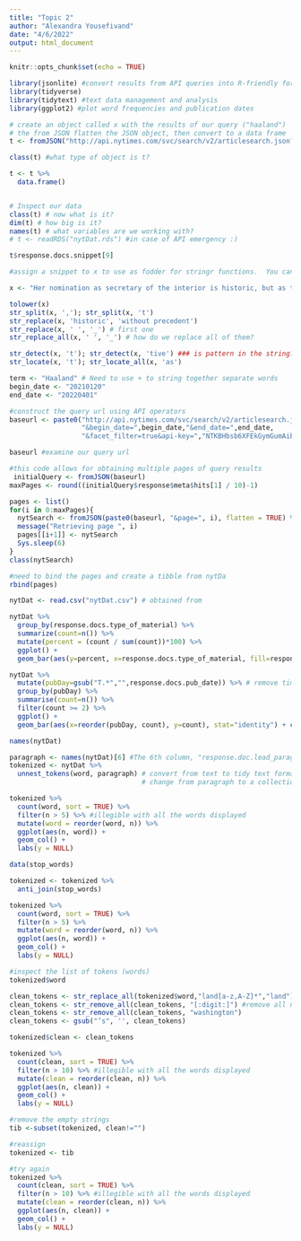 ```yaml
---
title: "Topic 2"
author: "Alexandra Yousefivand"
date: "4/6/2022"
output: html_document
---
```


```r
knitr::opts_chunk$set(echo = TRUE)

library(jsonlite) #convert results from API queries into R-friendly formats 
library(tidyverse) 
library(tidytext) #text data management and analysis
library(ggplot2) #plot word frequencies and publication dates
```



```r
# create an object called x with the results of our query ("haaland")
# the from JSON flatten the JSON object, then convert to a data frame
t <- fromJSON("http://api.nytimes.com/svc/search/v2/articlesearch.json?q=haaland&api-key=NTKBHbsb6XFEkGymGumAiba7n3uBvs8V", flatten = TRUE) #the string following "key=" is your API key 

class(t) #what type of object is t?

t <- t %>% 
  data.frame()


# Inspect our data
class(t) # now what is it?
dim(t) # how big is it?
names(t) # what variables are we working with?
# t <- readRDS("nytDat.rds") #in case of API emergency :)
```


```r
t$response.docs.snippet[9]

#assign a snippet to x to use as fodder for stringr functions.  You can follow along using the sentence on the next line.

x <- "Her nomination as secretary of the interior is historic, but as the first Native cabinet member, she would have to strike a delicate balance." 

tolower(x)
str_split(x, ','); str_split(x, 't')
str_replace(x, 'historic', 'without precedent')
str_replace(x, ' ', '_') # first one
str_replace_all(x, ' ', '_') # how do we replace all of them?

str_detect(x, 't'); str_detect(x, 'tive') ### is pattern in the string? T/F
str_locate(x, 't'); str_locate_all(x, 'as')
```


```r
term <- "Haaland" # Need to use + to string together separate words
begin_date <- "20210120"
end_date <- "20220401"

#construct the query url using API operators
baseurl <- paste0("http://api.nytimes.com/svc/search/v2/articlesearch.json?q=",term,
                  "&begin_date=",begin_date,"&end_date=",end_date,
                  "&facet_filter=true&api-key=","NTKBHbsb6XFEkGymGumAiba7n3uBvs8V", sep="")

baseurl #examine our query url
```


```r
#this code allows for obtaining multiple pages of query results 
 initialQuery <- fromJSON(baseurl)
maxPages <- round((initialQuery$response$meta$hits[1] / 10)-1) 

pages <- list()
for(i in 0:maxPages){
  nytSearch <- fromJSON(paste0(baseurl, "&page=", i), flatten = TRUE) %>% data.frame() 
  message("Retrieving page ", i)
  pages[[i+1]] <- nytSearch 
  Sys.sleep(6) 
}
class(nytSearch)

#need to bind the pages and create a tibble from nytDa
rbind(pages)
```



```r
nytDat <- read.csv("nytDat.csv") # obtained from 

nytDat %>% 
  group_by(response.docs.type_of_material) %>%
  summarize(count=n()) %>%
  mutate(percent = (count / sum(count))*100) %>%
  ggplot() +
  geom_bar(aes(y=percent, x=response.docs.type_of_material, fill=response.docs.type_of_material), stat = "identity") + coord_flip()
```

```r
nytDat %>%
  mutate(pubDay=gsub("T.*","",response.docs.pub_date)) %>% # remove time component
  group_by(pubDay) %>%
  summarise(count=n()) %>%
  filter(count >= 2) %>%
  ggplot() +
  geom_bar(aes(x=reorder(pubDay, count), y=count), stat="identity") + coord_flip()
```


```r
names(nytDat)
```


```r
paragraph <- names(nytDat)[6] #The 6th column, "response.doc.lead_paragraph", is the one we want here.  
tokenized <- nytDat %>%
  unnest_tokens(word, paragraph) # convert from text to tidy text format
                                 # change from paragraph to a collection of single words

tokenized %>%
  count(word, sort = TRUE) %>%
  filter(n > 5) %>% #illegible with all the words displayed
  mutate(word = reorder(word, n)) %>%
  ggplot(aes(n, word)) +
  geom_col() +
  labs(y = NULL)
```


```r
data(stop_words)

tokenized <- tokenized %>%
  anti_join(stop_words)

tokenized %>%
  count(word, sort = TRUE) %>%
  filter(n > 5) %>%
  mutate(word = reorder(word, n)) %>%
  ggplot(aes(n, word)) +
  geom_col() +
  labs(y = NULL)
```


```r
#inspect the list of tokens (words)
tokenized$word

clean_tokens <- str_replace_all(tokenized$word,"land[a-z,A-Z]*","land") #stem tribe words
clean_tokens <- str_remove_all(clean_tokens, "[:digit:]") #remove all numbers
clean_tokens <- str_remove_all(clean_tokens, "washington")
clean_tokens <- gsub("’s", '', clean_tokens)

tokenized$clean <- clean_tokens

tokenized %>%
  count(clean, sort = TRUE) %>%
  filter(n > 10) %>% #illegible with all the words displayed
  mutate(clean = reorder(clean, n)) %>%
  ggplot(aes(n, clean)) +
  geom_col() +
  labs(y = NULL)

#remove the empty strings
tib <-subset(tokenized, clean!="")

#reassign
tokenized <- tib

#try again
tokenized %>%
  count(clean, sort = TRUE) %>%
  filter(n > 10) %>% #illegible with all the words displayed
  mutate(clean = reorder(clean, n)) %>%
  ggplot(aes(n, clean)) +
  geom_col() +
  labs(y = NULL)
```


